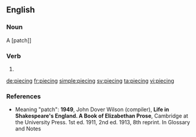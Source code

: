 ==English==

===Noun===
{{context|obsolete|lang=en}} A [patch]]

===Verb===
{{head|en}}

# {{present participle of|piece}}

[[de:piecing]]
[[fr:piecing]]
[[simple:piecing]]
[[sv:piecing]]
[[ta:piecing]]
[[vi:piecing]]

===References===
* Meaning "patch": '''1949''', John Dover Wilson (compiler), '''Life in Shakespeare's England. A Book of Elizabethan Prose''', Cambridge at the University Press. 1st ed. 1911, 2nd ed. 1913, 8th reprint. In Glossary and Notes